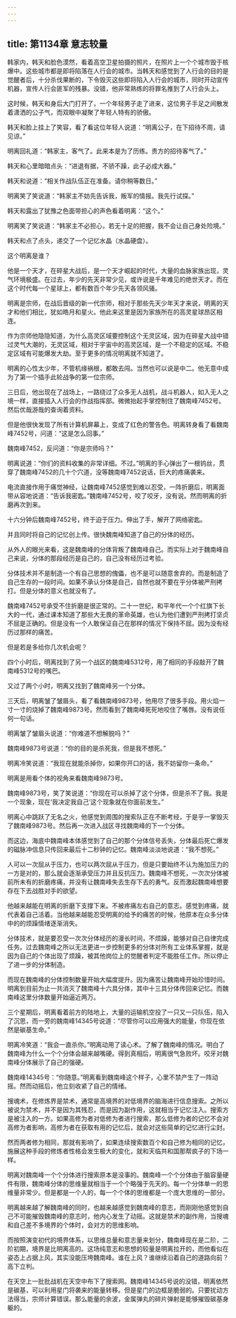 ```yaml
---
---
---
```

title: 第1134章 意志较量
---



韩家内，韩天和脸色漠然，看着高空卫星拍摄的照片，在照片上一个个城市毁于核爆中。这些城市都是即将陷落在人行会的城市。当韩天和感觉到了人行会的目的是觉醒者后，十分杀伐果断的，下令毁灭这些即将陷入人行会的城市，同时开动宣传机器，宣传人行会匪军的残暴。没错，他非常熟练的将罪名推到了人行会头上。

这时候，韩天和身后大门打开了，一个年轻男子走了进来，这位男子手足之间散发着潇洒的公子气，而双眼中凝聚了年轻人特有的骄傲。

韩天和脸上挂上了笑容，看了看这位年轻人说道：“明离公子，在下招待不周，请见谅。”

明离回礼道：“韩家主，客气了。此来本是为了历练。贵方的招待客气了。”

韩天和心里暗暗点头：“进退有据，不骄不躁，此子必成大器。”

韩天和说道：“相关作战队伍正在准备。请你稍等数日。”

明离笑了笑说道：“韩家主不妨先告诉我，叛军的情报。我先行试探。”

韩天和露出了犹豫之色面带担心的声色看着明离：“这个。”

明离笑了笑说道：“韩家主不必担心，若无十足的把握，我不会让自己身处险境。”

韩天和点了点头，递交了一个记忆水晶（水晶硬盘）。

这个明离是谁？

他是一个天才，在碎星大战后，是一个天才崛起的时代，大量的血脉家族出现，灵气环境极盛。在过去，年少的先天非常少见，或许说是千年难见的绝世天才。而在这个时代每一个星球上，都有数百个年少先天各领风骚。

明离是宗师，在战后晋级的新一代宗师，相对于那些先天少年天才来说，明离的天才和他们相比，犹如皓月和星火。他此来这里是因为家族所在的高灵星球昂区相连。

作为宗师他隐隐知道，为什么高灵区域要控制这个无灵区域，因为在碎星大战中错过灵气大潮的，无灵区域，相对于宇宙中的高灵区域，是一个不稳定的区域。不稳定区域有可能爆发大劫。至于更多的情况明离就不知道了。

明离的心性太少年，不管机缘祸根，都敢去闯。当然也可以说是中二。他无意中成为了第一个插手此轮战争的第一位宗师。

三日后，他出现在了战场上，一路绕过了众多无人战机，战斗机器人，如入无人之境一样，直接插入人行会的作战指挥部。微微抬起手掌控制住了魏南峰7452号。然后优哉游哉的查询着资料。

但是他很快发现了所有计算机屏幕上，变成了红色的警告色。明离转身看了看魏南峰7452号，问道：“这是怎么回事。”

魏南峰7452，反问道：“你是宗师吗？”

明离说道：“你们的资料收集的非常详细。不过。”明离的手心弹出了一根钨丝，贯穿了魏南峰7452的几十个穴道，没等魏南峰7452说话，巨大的疼痛袭来。

电流直接作用于痛觉神经，让魏南峰7452感觉到难以忍受，一阵折磨后，明离面带从容地说道：“告诉我密匙。”魏南峰7452号，咬了咬牙，没有说。然而明离的折磨再次到来。

十六分钟后魏南峰7452号，终于迫于压力。伸出了手，解开了网络密匙。

并且同时将自己的记忆创上传。很快魏南峰知道了自己的分体的经历。

从外人的眼光来看，这是魏南峰的分体背叛了魏南峰自己。而实际上对于魏南峰自己来说，分体的那段经历是自己的，自己没有经历过考验。

分体技术并不是制造一个有自己思想的傀儡，也不是可以随意舍弃的。而是制造了自己生存的一段时间。如果不承认分体是自己，自然也就不要在乎分体被严刑拷打。但是分体的意义也就没有了。

魏南峰7452号承受不住折磨是很正常的。二十一世纪，和平年代一个个红旗下长大的一代，通过课本知道了那些大无畏的革命英雄，也认为他们遭到严刑拷打坚贞不屈是正确的。但是没有一个人敢保证自己在那样的情况下保持不屈。因为没有经历过那样的痛苦。

但是若是多给你几次机会呢？

四个小时后，明离找到了另一个战区的魏南峰5312号，用了相同的手段敲开了魏南峰5312号的嘴巴。

又过了两个小时，明离又找到了魏南峰另一个分体。

三天后，明离皱了皱眉头，看了看魏南峰9873号，他用尽了很多手段。用火焰一寸一寸的烧掉了魏南峰9873号。然而看到了魏南峰死死地咬住了嘴唇。没有说任何一句话。

明离皱了皱眉头说道：“你难道不想解脱吗？”

魏南峰9873号说道：“你的目的是杀死我，但是我不想死。”

明离冷笑说道：“我现在就能杀掉你，如果你开口的话，我不妨留你一条命。”

明离是用看个体的视角来看魏南峰9873号。

魏南峰9873号，笑了笑说道：“你现在可以杀掉了这个分体，但是杀不了我。我是一个现象，现在‘我决定我自己’这个现象就在你面前发生。”

明离心中跳跃了无名之火，他感觉到周围的搜索队正在不断考经，于是乎一掌毁灭了魏南峰9873号。然后再一次进入战区寻找魏南峰的下一个分体。

而这边，海底中魏南峰本体感觉到了自己的那个分体信号丢失，分体最后死亡爆发的磁脉冲信息只传回来最后十二秒钟的记忆。魏南峰淡淡地说道：“我不想死。”

人可以一次屈从于压力，也可以两次屈从于压力，但是只要始终不认为施加压力的一方是对的，那么就会逐渐承受压力并且反抗压力。魏南峰不想死，一次次分体被前所未有的折磨疼痛，并没有让魏南峰失去生存下去的勇气。反而激起魏南峰想要存在下去战胜对手的欲望。

他越来越能在明离的折磨下支撑下来。不被疼痛左右自己的意志。感觉到疼痛，就代表着自己活着。当他越来越能忍受明离的给予的痛苦的时候，他原本在众多分体中的的烦躁情绪逐渐消失。

分体技术，就是要忍受一次次分体经历的漫长时间，不烦躁，能够对自己自律完成任务。过去魏南峰之所以无法更进一步控制更多的分体对所有工业体系掌握，就是因为自己的个体出现了烦躁，被其他岗位上的觉醒者判定不能胜任工作。所以停止了进一步的分体制造。

而现在魏南峰的分体控制数量开始大幅度提升。因为痛苦让魏南峰开始珍惜时间。明离到目前为止一共消灭了魏南峰十六具分体，其中十三具分体传回来记忆。而魏南峰这里分体数量开始逼近两万。

三个星期后，明离看着前方的陆地上，大量的运输机空投了一只又一只队伍，陷入了沉思，而一旁的魏南峰14345号说道：“尽管你可以应用强大的能量，你现在依然是碳基生命。”

明离冷笑道：“我会一直杀你。”明离动用了读心术。了解了魏南峰的情况。明白了魏南峰为什么一个个分体会越来越嘴硬。得到真相后，明离很气急败坏。咬牙对魏南峰分体展示了自己的强硬。

魏南峰14345号：“你随意。”明离看到魏南峰这个样子，心里不禁产生了一阵动摇。然而动摇后，他立刻收紧了自己的情绪。

搜魂术，在修炼界是禁术，通常是高境界的对低境界的脑海进行信息搜索。之所以被说为禁术，并不是因为其残忍，而是因为副作用，这就相当于记忆注入。搜索方是被注入的一方。如果高修为者对低修为者进行搜索，那么低修为者的记忆不会对高修为者影响，高修为者在获取有用的记忆后，就会对这些简单的记忆进行尘封。

然而两者修为相同，那就有影响了，如果连续搜索数百个和自己修为相同的记忆，施展这种手段的修炼者性格会发生极大的变化，就和天临共和国那帮疯子的下场一样。

明离对魏南峰一个个分体进行搜索原本是没事的。魏南峰一个个分体由于脑容量硬件有限，魏南峰分体的思维量就相当于一个个略强于先天的。每一个分体单一的思维量非常少。但是都是一个人的，每一个个体的思维都是一个庞大思维的一部分。

明离越来越了解魏南峰的同时，也越来越感觉到魏南峰的意志，而刚刚他感觉到自己不可能摧毁魏南峰的意志时，他内心发生了动摇。这就是禁术的副作用，当搜魂和自己差不多境界的个体时，会对方的思维影响。

而按照演变初代的境界体系，以思维总量和意志量来划分，魏南峰现在是二阶，二阶初期，境界是比明离高的。这场纯意志和思想的较量是明离拉开的，而他看似在姿态上占据上风，其实没能压垮魏南峰。谁在上风？谁继续沿着自己的道路向前？高下立判。

在天空上一批批战机在天空中布下了搜索网。魏南峰14345号说的没错，明离依然是碳基，可以利用星门将袭来的能量转移。但是星门的边框是脆弱的。只要扰动方法得当，宗师计算错误。那么能量的余波，金属弹丸的碎片弹射是能够摧毁碳基身躯的。